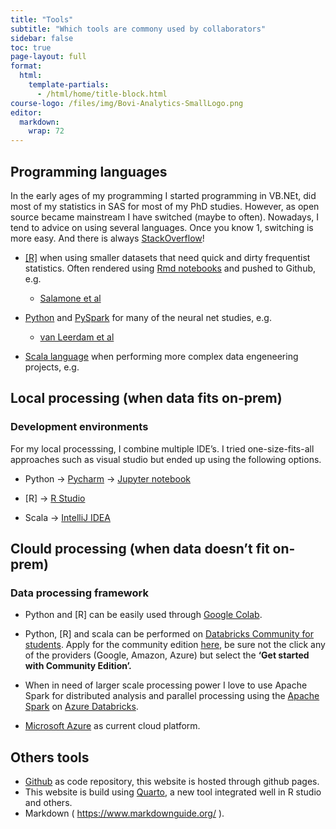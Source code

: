 ```yaml
---
title: "Tools"
subtitle: "Which tools are commony used by collaborators"
sidebar: false
toc: true
page-layout: full
format:
  html:
    template-partials:
      - /html/home/title-block.html
course-logo: /files/img/Bovi-Analytics-SmallLogo.png
editor: 
  markdown: 
    wrap: 72
---
```


## **Programming languages**

In the early ages of my programming I started programming in VB.NEt, did
most of my statistics in SAS for most of my PhD studies. However, as
open source became mainstream I have switched (maybe to often).
Nowadays, I tend to advice on using several languages. Once you know 1,
switching is more easy. And there is always
[StackOverflow](https://stackoverflow.com/)!

-   [\[R\]](https://www.r-project.org/other-docs.html){.uri} when using
    smaller datasets that need quick and dirty frequentist statistics.
    Often rendered using [Rmd
    notebooks](https://rmarkdown.rstudio.com/lesson-10.html) and pushed
    to Github, e.g.

    -   [Salamone et
        al](https://github.com/Bovi-analytics/Salamone-et-al-2023)

-   [Python](https://docs.python.org/3/){.uri} and
    [PySpark](https://spark.apache.org/docs/latest/api/python/) for many
    of the neural net studies, e.g.

    -   [van Leerdam et
        al](https://github.com/Bovi-analytics/van-leerdam-et-al)

-   [Scala language](https://docs.scala-lang.org/){.uri} when performing
    more complex data engeneering projects, e.g.

## Local processing (when data fits on-prem)

### **Development environments**

For my local processsing, I combine multiple IDE's. I tried
one-size-fits-all approaches such as visual studio but ended up using
the following options.

-   Python -\> [Pycharm](https://www.jetbrains.com/pycharm/) -\>
    [Jupyter notebook](https://jupyter.org/){.uri}

-   \[R\] -\> [R
    Studio](https://posit.co/download/rstudio-desktop/){.uri}

-   Scala -\> [IntelliJ IDEA](https://www.jetbrains.com/idea/)

## Clould processing (when data doesn't fit on-prem)

### **Data processing framework**

-   Python and \[R\] can be easily used through [Google
    Colab](https://colab.google/){.uri}.

-   Python, \[R\] and scala can be performed on [Databricks Community
    for students](https://community.cloud.databricks.com/). Apply for
    the community edition
    [here](https://docs.databricks.com/getting-started/community-edition.html),
    be sure not the click any of the providers (Google, Amazon, Azure)
    but select the **'Get started with Community Edition'.**

-   When in need of larger scale processing power I love to use Apache
    Spark for distributed analysis and parallel processing using the
    [Apache Spark](https://spark.apache.org/) on [Azure
    Databricks](https://azure.microsoft.com/en-us/products/databricks).

-   [Microsoft Azure](https://azure.microsoft.com/nl-nl) as current
    cloud platform.

## **Others tools**

-   [Github](https://github.com/){.uri} as code repository, this website
    is hosted through github pages.
-   This website is build using [Quarto](https://quarto.org/){.uri}, a
    new tool integrated well in R studio and others.
-   Markdown ( <https://www.markdownguide.org/> ).
